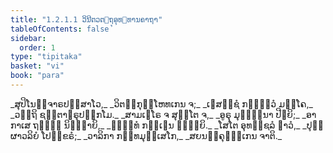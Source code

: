 ```yaml
---
title: "1.2.1.1 ວິນີຕວຕ຺ຖຸອຸທ຺ທານຄາຖາ"
tableOfContents: false
sidebar:
  order: 1
type: "tipitaka"
basket: "vi"
book: "para"
---
```



<DynamicBreadcrumb />

<Paragraph number="942" type="verses" book="para">
_ສຸປິໂນຈ຺ຈາຣປສ຺ສາໂວ,_  
_ວິຕກ຺ກຸຓ຺ໂຫທເກນ ຈ;_  
_ເຠສຊ຺ຊໍ ກຓ຺ຑຸວໍ ມຄ຺ໂຄ,_  
_ວຕ຺ຖິ ຊນ຺ຕາຆຣຸປກ຺ກໂມ._  

</Paragraph>

<Paragraph number="943" type="verses" book="para">
_ສາມເຓໂຣ ຈ ສຸຕ຺ໂຕ ຈ,_  
_ອູຣຸ ມຸຏ຺ຐິນາ ປີຬຍິ;_  
_ອາກາເສ ຖມ຺ຠໍ ນິຊ຺ຌາຍິ,_  
_ຉິທ຺ທໍ ກຏ຺ເຐນ ຆຏ຺ຏຍິ._  

</Paragraph>

<Paragraph number="944" type="verses" book="para">
_ໂສໂຕ ອຸທຎ຺ຊລໍ ຘາວໍ,_  
_ປຸປ຺ຜາວລິຍໍ ໂປກ຺ຂຣໍ;_  
_ວາລິກາ ກທ຺ທມຸສ຺ເສໂກ,_  
_ສຍນງ຺ຄຸຏ຺ຐເກນ ຈາຕິ._
</Paragraph>